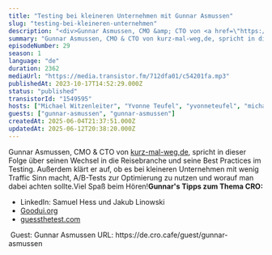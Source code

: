 ```yaml
---
title: "Testing bei kleineren Unternehmen mit Gunnar Asmussen"
slug: "testing-bei-kleineren-unternehmen"
description: "<div>Gunnar Asmussen, CMO &amp; CTO von <a href=\"https://www.kurz-mal-weg.de/\">kurz-mal-weg,de</a>, spricht in dieser Folge über seinen Wechsel in die Reisebranche und seine Best Practices im Testing. Außerdem klärt er auf, ob es bei kleineren Unternehmen mit wenig Traffic Sinn macht, A/B-Tests zur Optimierung zu nutzen und worauf man dabei achten sollte.Viel Spaß beim Hören!<strong>Gunnar's Tipps zum Thema CRO:</strong></div><ul><li>LinkedIn: Samuel Hess und Jakub Linowski</li><li><a href=\"http://Goodui.org\">Goodui.org</a></li><li><a href=\"http://guessthetest.com\">guessthetest.com</a></li></ul><div>&nbsp;Guest: Gunnar Asmussen URL: https://de.cro.cafe/guest/gunnar-asmussen&nbsp;</div>"
summary: "Gunnar Asmussen, CMO & CTO von kurz-mal-weg,de, spricht in dieser Folge über seinen Wechsel in die Reisebranche und seine Best Practices im Testing. Außerdem klärt er auf, ob es bei kleineren Unternehmen mit wenig Traffic Sinn macht, A/B-Tests zur Optimierung zu nutzen und worauf man dabei achten sollte.Viel Spaß beim Hören!Gunnar's Tipps zum Thema CRO:LinkedIn: Samuel Hess und Jakub LinowskiGoodui.orgguessthetest.com Guest: Gunnar Asmussen URL: https://de.cro.cafe/guest/gunnar-asmussen "
episodeNumber: 29
season: 1
language: "de"
duration: 2362
mediaUrl: "https://media.transistor.fm/712dfa01/c54201fa.mp3"
publishedAt: 2023-10-17T14:52:29.000Z
status: "published"
transistorId: "1549595"
hosts: ["Michael Witzenleiter", "Yvonne Teufel", "yvonneteufel", "michaelwitzenleiter"]
guests: ["gunnar-asmussen", "gunnar-asmussen"]
createdAt: 2025-06-04T21:37:51.000Z
updatedAt: 2025-06-12T20:38:20.000Z
---
```


Gunnar Asmussen, CMO & CTO von <a href="https://www.kurz-mal-weg.de/">kurz-mal-weg,de</a>, spricht in dieser Folge über seinen Wechsel in die Reisebranche und seine Best Practices im Testing. Außerdem klärt er auf, ob es bei kleineren Unternehmen mit wenig Traffic Sinn macht, A/B-Tests zur Optimierung zu nutzen und worauf man dabei achten sollte.Viel Spaß beim Hören!<strong>Gunnar's Tipps zum Thema CRO:</strong>
<ul><li>LinkedIn: Samuel Hess und Jakub Linowski</li><li><a href="http://Goodui.org">Goodui.org</a></li><li><a href="http://guessthetest.com">guessthetest.com</a></li></ul>&nbsp;Guest: Gunnar Asmussen URL: https://de.cro.cafe/guest/gunnar-asmussen&nbsp;
